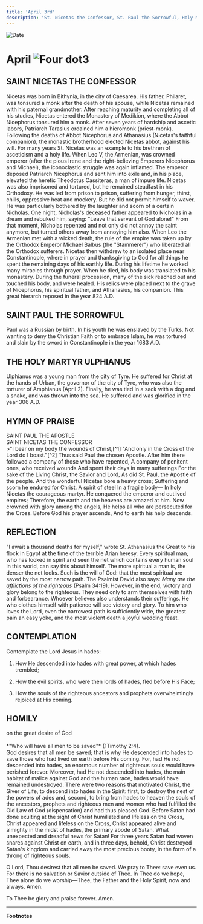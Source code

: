 ```yaml
---
title: 'April 3rd'
description: 'St. Nicetas the Confessor, St. Paul the Sorrowful, Holy Martyr Ulphianus'
---
```


<RunningHead />
<Image src="/title-imprint.png" height={68} width={50} alt="Date" className="title-imprint"/>

# <div id="date">April <Image className="four-dot" src="/four-dot.png" height={15} width={15} alt="Four dot" />3</div>

## SAINT NICETAS THE CONFESSOR

Nicetas was born in Bithynia, in the city of Caesarea. His father, Philaret, was tonsured a monk after the death of his spouse, while Nicetas remained with his paternal grandmother. After reaching maturity and completing all of his studies, Nicetas entered the Monastery of Medikion, where the Abbot Nicephorus tonsured him a monk. After seven years of hardship and ascetic labors, Patriarch Tarasius ordained him a hieromonk (priest-monk). Following the deaths of Abbot Nicephorus and Athanasius (Nicetas's faithful companion), the monastic brotherhood elected Nicetas abbot, against his will. For many years St. Nicetas was an example to his brethren of asceticism and a holy life. When Leo V, the Armenian, was crowned emperor (after the pious Irene and the right-believing Emperors Nicephorus and Michael), the iconoclastic struggle was again inflamed. The emperor deposed Patriarch Nicephorus and sent him into exile and, in his place, elevated the heretic Theodotus Cassiteras, a man of impure life. Nicetas was also imprisoned and tortured, but he remained steadfast in his Orthodoxy. He was led from prison to prison, suffering from hunger, thirst, chills, oppressive heat and mockery. But he did not permit himself to waver. He was particularly bothered by the laughter and scorn of a certain Nicholas. One night, Nicholas's deceased father appeared to Nicholas in a dream and rebuked him, saying: "Leave that servant of God alone!" From that moment, Nicholas repented and not only did not annoy the saint anymore, but turned others away from annoying him also. When Leo the Armenian met with a wicked death, the rule of the empire was taken up by the Orthodox Emperor Michael Balbus (the "Stammerer") who liberated all the Orthodox sufferers. Nicetas then withdrew to an isolated place near Constantinople, where in prayer and thanksgiving to God for all things he spent the remaining days of his earthly life. During his lifetime he worked many miracles through prayer. When he died, his body was translated to his monastery. During the funeral procession, many of the sick reached out and touched his body, and were healed. His relics were placed next to the grave of Nicephorus, his spiritual father, and Athanasius, his companion. This great hierarch reposed in the year 824 A.D.

## SAINT PAUL THE SORROWFUL

Paul was a Russian by birth. In his youth he was enslaved by the Turks. Not wanting to deny the Christian Faith or to embrace Islam, he was tortured and slain by the sword in Constantinople in the year 1683 A.D.

## THE HOLY MARTYR ULPHIANUS

Ulphianus was a young man from the city of Tyre. He suffered for Christ at the hands of Urban, the governor of the city of Tyre, who was also the torturer of Amphianus (April 2). Finally, he was tied in a sack with a dog and a snake, and was thrown into the sea. He suffered and was glorified in the year 306 A.D.


## HYMN OF PRAISE
<div style={{textAlign:'center', color:'crimson', fontWeight:'bold'}}>
SAINT PAUL THE APOSTLE
<br />
SAINT NICETAS THE CONFESSOR
</div>
>"I bear on my body the wounds of Christ,[^1]  
"And only in the Cross of the Lord do I boast."[^2]  
Thus said Paul the chosen Apostle.  
After him there followed a company of those who have repented,  
A company of penitent ones, who received wounds  
And spent their days in many sufferings  
For the sake of the Living Christ, the Savior and Lord,  
As did St. Paul, the Apostle of the people.  
And the wonderful Nicetas bore a heavy cross;  
Suffering and scorn he endured for Christ.  
A spirit of steel In a fragile body—  
In holy Nicetas the courageous martyr.  
He conquered the emperor and outlived empires;  
Therefore, the earth and the heavens are amazed at him.  
Now crowned with glory among the angels,  
He helps all who are persecuted for the Cross.  
Before God his prayer ascends,  
And to earth his help descends.  


## REFLECTION

"I await a thousand deaths for myself," wrote St. Athanasius the Great to his flock in Egypt at the time of the terrible Arian heresy. Every spiritual man, who has looked in spirit and seen the net which contains every human soul in this world, can say this about himself. The more spiritual a man is, the denser the net looks. Such is the will of God: that the most spiritual are saved by the most narrow path. The Psalmist David also says: *Many are the afflictions of the righteous* (Psalm 34:19). However, in the end, victory and glory belong to the righteous. They need only to arm themselves with faith and forbearance. Whoever believes also understands their sufferings. He who clothes himself with patience will see victory and glory. To him who loves the Lord, even the narrowest path is sufficiently wide, the greatest pain an easy yoke, and the most violent death a joyful wedding feast.


## CONTEMPLATION

Contemplate the Lord Jesus in hades:

1. How He descended into hades with great power, at which hades trembled;

2. How the evil spirits, who were then lords of hades, fled before His Face;

3. How the souls of the righteous ancestors and prophets overwhelmingly rejoiced at His coming.


## HOMILY
<div style={{textAlign:'center', color:'crimson', fontWeight:'bold'}}>
on the great desire of God
</div><br />
<div style={{textAlign:'right'}}>
*"Who will have all men to be saved"* (1Timothy 2:4).
</div>
God desires that all men be saved; that is why He descended into hades to save those who had lived on earth before His coming. For, had He not descended into hades, an enormous number of righteous souls would have perished forever. Moreover, had He not descended into hades, the main habitat of malice against God and the human race, hades would have remained undestroyed. There were two reasons that motivated Christ, the Giver of Life, to descend into hades in the Spirit: first, to destroy the nest of the powers of ades and, second, to bring from hades to heaven the souls of the ancestors, prophets and righteous men and women who had fulfilled the Old Law of God (dispensation) and had thus pleased God. Before Satan had done exulting at the sight of Christ humiliated and lifeless on the Cross, Christ appeared and lifeless on the Cross, Christ appeared alive and almighty in the midst of hades, the primary abode of Satan. What unexpected and dreadful news for Satan! For three years Satan had woven snares against Christ on earth, and in three days, behold, Christ destroyed Satan's kingdom and carried away the most precious booty, in the form of a throng of righteous souls.

O Lord, Thou desirest that all men be saved. We pray to Thee: save even us. For there is no salvation or Savior outside of Thee. In Thee do we hope, Thee alone do we worship—Thee, the Father and the Holy Spirit, now and always. Amen.

To Thee be glory and praise forever. Amen.

---

**Footnotes** 

[^1]: Galatians 6:17
[^2]: Galatians 6:14
